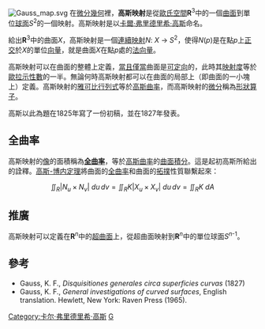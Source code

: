 [[Image:Gauss_map.svg|thumb]]
在[[微分幾何|微分幾何]]裡，'''高斯映射'''是從[[歐氏空間|歐氏空間]]'''R'''<sup>3</sup>中的一個[[曲面|曲面]]到單位[[球面|球面]]''S''<sup>2</sup>的一個映射。高斯映射是以[[卡爾·弗里德里希·高斯|卡爾·弗里德里希·高斯]]命名。

給出'''R'''<sup>3</sup>中的曲面''X''，高斯映射是一個[[連續映射|連續映射]]''N'': ''X'' → ''S''<sup>2</sup>，使得''N''(''p'')是在點''p''上[[正交|正交]]於''X''的單位[[向量|向量]]，就是曲面''X''在點''p''處的[[法向量|法向量]]。

高斯映射可以在曲面的整體上定義，[[當且僅當|當且僅當]]曲面是[[可定向|可定向]]的，此時其[[映射度|映射度]]等於[[歐拉示性數|歐拉示性數]]的一半。無論何時高斯映射都可以在曲面的局部上（即曲面的一小塊上）定義。高斯映射的[[雅可比矩陣|雅可比行列式]]等於[[高斯曲率|高斯曲率]]，而高斯映射的[[微分|微分]]稱為[[形狀算子|形狀算子]]。

高斯以此為題在1825年寫了一份初稿，並在1827年發表。

==全曲率==
高斯映射的[[像|像]]的面積稱為'''[[总曲率|全曲率]]'''，等於[[高斯曲率|高斯曲率]]的[[曲面積分|曲面積分]]。這是起初高斯所給出的詮釋。[[高斯-博内定理|高斯-博内定理]]將曲面的[[总曲率|全曲率]]和曲面的[[拓撲學|拓撲]]性質聯繫起來：
:<math> \iint_R |N_u \times N_v| \ du\, dv = \iint_R K|X_u \times X_v| \ du\, dv = \iint_R K \ dA</math>

==推廣==
高斯映射可以定義在'''R'''<sup>''n''</sup>中的[[超曲面|超曲面]]上，從超曲面映射到'''R'''<sup>''n''</sup>中的單位球面''S''<sup>''n''-1</sup>。

==參考==
*Gauss, K. F., ''Disquisitiones generales circa superficies curvas'' (1827)
*Gauss, K. F., ''General investigations of curved surfaces'', English translation. Hewlett, New York: Raven Press (1965).

[[Category:卡尔·弗里德里希·高斯|Category:卡尔·弗里德里希·高斯]]
[[Category:曲面的微分幾何|G]]